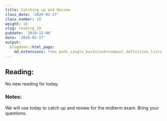 ```yaml
---
title: Catching up and Review
class_date: '2020-02-17'
class_number: 18
weight: 18
slug: reading_18
pubdate: '2019-12-06'
date: '2020-02-17'
output:
  blogdown::html_page:
    md_extensions: +tex_math_single_backslash+compact_definition_lists
---
```

## Reading:

No new reading for today.

### Notes:

We will use today to catch up and review for the midterm exam. Bring your questions.
